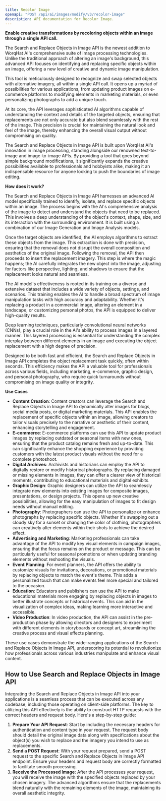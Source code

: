 ```yaml
---
title: Recolor Image
openapi: "POST /api/ai/images/modify/v3/recolor-image"
description: API documentation for Recolor Image.
---
```



**Enable creative transformations by recoloring objects within an image through a single API call.**

The Search and Replace Objects in Image API is the newest addition to WorqHat AI's comprehensive suite of image processing technologies. Unlike the traditional approach of altering an image's background, this advanced API focuses on identifying and replacing specific objects within an image, offering a new level of creative and dynamic image manipulation.

This tool is meticulously designed to recognize and swap selected objects with alternative imagery, all within a single API call. It opens up a myriad of possibilities for various applications, from updating product images on e-commerce platforms to modifying elements in marketing materials, or even personalizing photographs to add a unique touch.

At its core, the API leverages sophisticated AI algorithms capable of understanding the context and details of the targeted objects, ensuring that replacements are not only accurate but also blend seamlessly with the rest of the image. This precision is crucial for maintaining the natural look and feel of the image, thereby enhancing the overall visual output without compromising on quality.

The Search and Replace Objects in Image API is built upon WorqHat AI's innovation in image processing, standing alongside our renowned text-to-image and image-to-image APIs. By providing a tool that goes beyond simple background modifications, it significantly expands the creative possibilities available to professionals and hobbyists alike, making it an indispensable resource for anyone looking to push the boundaries of image editing.

**How does it work?**

The Search and Replace Objects in Image API harnesses an advanced AI model specifically trained to identify, isolate, and replace specific objects within an image. The process begins with the AI's comprehensive analysis of the image to detect and understand the objects that need to be replaced. This involves a deep understanding of the object's context, shape, size, and its interaction with the surrounding environment. It is built using a combination of our Image Generation and Image Analysis models.

Once the target objects are identified, the AI employs algorithms to extract these objects from the image. This extraction is done with precision, ensuring that the removal does not disrupt the overall composition and aesthetics of the original image. Following the removal, the API then proceeds to insert the replacement imagery. This step is where the magic happens; the AI carefully integrates the new object into the image, adjusting for factors like perspective, lighting, and shadows to ensure that the replacement looks natural and seamless.

The AI model's effectiveness is rooted in its training on a diverse and extensive dataset that includes a wide variety of objects, settings, and scenarios. This training enables the AI to handle a broad spectrum of image manipulation tasks with high accuracy and adaptability. Whether it's replacing a product in a commercial image, altering an element in a landscape, or customizing personal photos, the API is equipped to deliver high-quality results.

Deep learning techniques, particularly convolutional neural networks (CNNs), play a crucial role in the AI's ability to process images in a layered manner. This layered processing is essential for understanding the complex interplay between different elements in an image and executing the object replacement with a high degree of precision.

Designed to be both fast and efficient, the Search and Replace Objects in Image API completes the object replacement task quickly, often within seconds. This efficiency makes the API a valuable tool for professionals across various fields, including marketing, e-commerce, graphic design, and personal photography, who require quick turnarounds without compromising on image quality or integrity.

**Use Cases**
- **Content Creation**: Content creators can leverage the Search and Replace Objects in Image API to dynamically alter images for blogs, social media posts, or digital marketing materials. This API enables the replacement of specific objects within an image, allowing creators to tailor visuals precisely to the narrative or aesthetic of their content, enhancing storytelling and engagement.
- **E-commerce**: E-commerce platforms can use this API to update product images by replacing outdated or seasonal items with new ones, ensuring that the product catalog remains fresh and up-to-date. This can significantly enhance the shopping experience by providing customers with the latest product visuals without the need for a complete photoshoot.
- **Digital Archives**: Archivists and historians can employ the API to digitally restore or modify historical photographs. By replacing damaged or missing elements in images, they can offer a clearer view of historical moments, contributing to educational materials and digital exhibits.
- **Graphic Design**: Graphic designers can utilize the API to seamlessly integrate new elements into existing images for composite images, presentations, or design projects. This opens up new creative possibilities, allowing for the easy manipulation of images to fit design needs without manual editing.
- **Photography**: Photographers can use the API to personalize or enhance photographs by replacing specific objects. Whether it's swapping out a cloudy sky for a sunset or changing the color of clothing, photographers can creatively alter elements within their shots to achieve the desired effect.
- **Advertising and Marketing**: Marketing professionals can take advantage of the API to modify key visual elements in campaign images, ensuring that the focus remains on the product or message. This can be particularly useful for seasonal promotions or when updating branding elements without reshooting the visuals.
- **Event Planning**: For event planners, the API offers the ability to customize visuals for invitations, decorations, or promotional materials by replacing objects to match the event's theme. This adds a personalized touch that can make events feel more special and tailored to the occasion.
- **Education**: Educators and publishers can use the API to make educational materials more engaging by replacing objects in images to better illustrate concepts or historical events. This can aid in the visualization of complex ideas, making learning more interactive and accessible.
- **Video Production**: In video production, the API can assist in the pre-production phase by allowing directors and designers to experiment with different elements in storyboards or concept art, streamlining the creative process and visual effects planning.

These use cases demonstrate the wide-ranging applications of the Search and Replace Objects in Image API, underscoring its potential to revolutionize how professionals across various industries manipulate and enhance visual content.

## How to Use Search and Replace Objects in Image API

Integrating the Search and Replace Objects in Image API into your applications is a seamless process that can be executed across any codebase, including those operating on client-side platforms. The key to utilizing this API effectively is the ability to construct HTTP requests with the correct headers and request body. Here's a step-by-step guide:

1. **Prepare Your API Request**: Start by including the necessary headers for authentication and content type in your request. The request body should detail the original image data along with specifications about the object(s) you wish to replace and the imagery you intend to use as replacements.
2. **Send a POST Request**: With your request prepared, send a POST request to the specific Search and Replace Objects in Image API endpoint. Ensure your headers and request body are correctly formatted to facilitate smooth processing.
3. **Receive the Processed Image**: After the API processes your request, you will receive the image with the specified objects replaced by your chosen imagery. The advanced algorithms ensure that the replacements blend naturally with the remaining elements of the image, maintaining its overall aesthetic integrity.